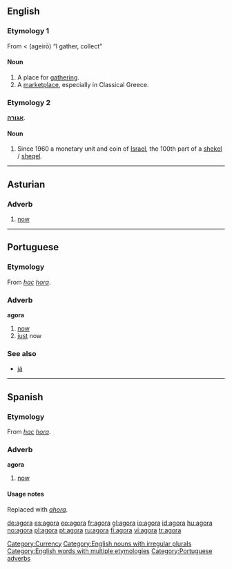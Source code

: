 {{also|ágora|αγορά|אגורה}}
==English==

===Etymology 1===
From {{etyl|la}} < {{etyl|grc}} '''{{polytonic|[[ἀγείρω]]}}''' (ageirō) “I gather, collect”

====Noun====
{{en-noun|pl=agorae|pl2=agoras}}

# A place for [[gathering]].
# A [[marketplace]], especially in Classical Greece.

===Etymology 2===
{{etyl|he}} '''[[אגורה]]'''.

====Noun====
{{en-noun|agoroth}}

# Since 1960 a monetary unit and coin of [[Israel]], the 100th part of a [[shekel]] / [[sheqel]].

[[Category:Currency]]
[[Category:English nouns with irregular plurals]]
[[Category:English words with multiple etymologies]]

----

==Asturian==

===Adverb===
{{infl|ast|adverb}}

# [[now]]

----

==Portuguese==

===Etymology===
From {{etyl|la|pt}} ''[[hac]]'' ''[[hora]]''.

===Adverb===
'''agora'''

# [[now]]
# [[just]] now

===See also===
* [[já]]

[[Category:Portuguese adverbs]]

----

==Spanish==

===Etymology===
From {{etyl|la|es}} ''[[hac]]'' ''[[hora]]''.

===Adverb===
'''agora'''

# {{obsolete|lang=es}} [[now]]

====Usage notes====
Replaced with ''[[ahora]]''.

[[de:agora]]
[[es:agora]]
[[eo:agora]]
[[fr:agora]]
[[gl:agora]]
[[io:agora]]
[[id:agora]]
[[hu:agora]]
[[no:agora]]
[[pl:agora]]
[[pt:agora]]
[[ru:agora]]
[[fi:agora]]
[[vi:agora]]
[[tr:agora]]